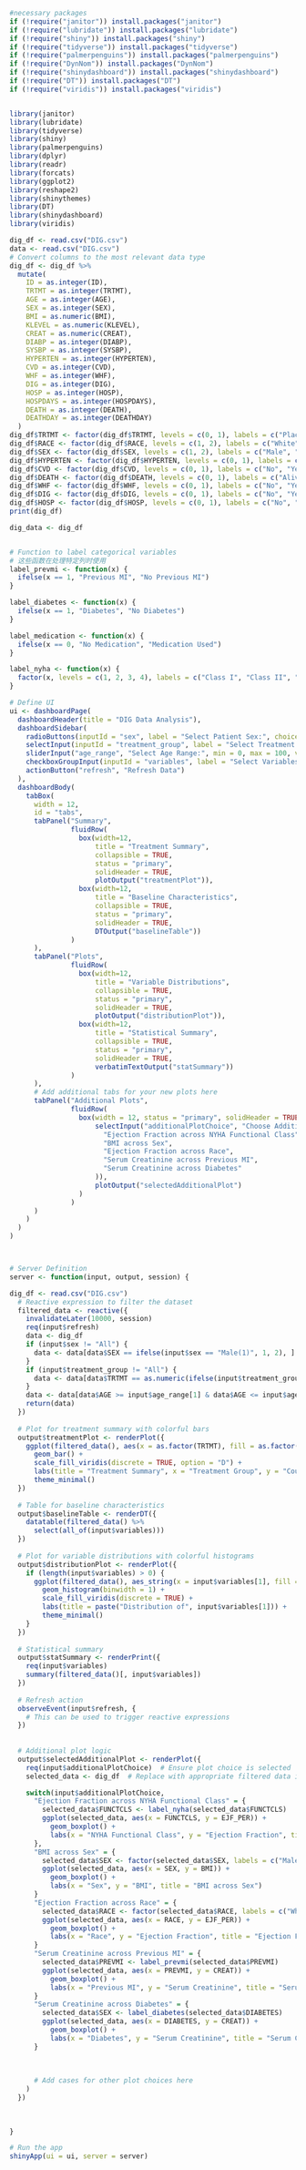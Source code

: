 ```r
#necessary packages
if (!require("janitor")) install.packages("janitor")
if (!require("lubridate")) install.packages("lubridate")
if (!require("shiny")) install.packages("shiny")
if (!require("tidyverse")) install.packages("tidyverse")
if (!require("palmerpenguins")) install.packages("palmerpenguins")
if (!require("DynNom")) install.packages("DynNom")
if (!require("shinydashboard")) install.packages("shinydashboard")
if (!require("DT")) install.packages("DT")
if (!require("viridis")) install.packages("viridis")


library(janitor)
library(lubridate)
library(tidyverse)
library(shiny)
library(palmerpenguins)
library(dplyr)
library(readr)
library(forcats)
library(ggplot2)
library(reshape2)
library(shinythemes)
library(DT)
library(shinydashboard)
library(viridis)

dig_df <- read.csv("DIG.csv")
data <- read.csv("DIG.csv")
# Convert columns to the most relevant data type
dig_df <- dig_df %>%
  mutate(
    ID = as.integer(ID),
    TRTMT = as.integer(TRTMT),
    AGE = as.integer(AGE),
    SEX = as.integer(SEX),
    BMI = as.numeric(BMI),
    KLEVEL = as.numeric(KLEVEL),
    CREAT = as.numeric(CREAT),
    DIABP = as.integer(DIABP),
    SYSBP = as.integer(SYSBP),
    HYPERTEN = as.integer(HYPERTEN),
    CVD = as.integer(CVD),
    WHF = as.integer(WHF),
    DIG = as.integer(DIG),
    HOSP = as.integer(HOSP),
    HOSPDAYS = as.integer(HOSPDAYS),
    DEATH = as.integer(DEATH),
    DEATHDAY = as.integer(DEATHDAY)
  )
dig_df$TRTMT <- factor(dig_df$TRTMT, levels = c(0, 1), labels = c("Placebo", "Treatment"))
dig_df$RACE <- factor(dig_df$RACE, levels = c(1, 2), labels = c("White", "Nonwhite"))
dig_df$SEX <- factor(dig_df$SEX, levels = c(1, 2), labels = c("Male", "Female"))
dig_df$HYPERTEN <- factor(dig_df$HYPERTEN, levels = c(0, 1), labels = c("No", "Yes"))
dig_df$CVD <- factor(dig_df$CVD, levels = c(0, 1), labels = c("No", "Yes"))
dig_df$DEATH <- factor(dig_df$DEATH, levels = c(0, 1), labels = c("Alive", "Death"))
dig_df$WHF <- factor(dig_df$WHF, levels = c(0, 1), labels = c("No", "Yes"))
dig_df$DIG <- factor(dig_df$DIG, levels = c(0, 1), labels = c("No", "Yes"))
dig_df$HOSP <- factor(dig_df$HOSP, levels = c(0, 1), labels = c("No", "Yes"))
print(dig_df)

dig_data <- dig_df



```




```r
# Function to label categorical variables
# 这些函数在处理特定列时使用
label_prevmi <- function(x) {
  ifelse(x == 1, "Previous MI", "No Previous MI")
}

label_diabetes <- function(x) {
  ifelse(x == 1, "Diabetes", "No Diabetes")
}

label_medication <- function(x) {
  ifelse(x == 0, "No Medication", "Medication Used")
}

label_nyha <- function(x) {
  factor(x, levels = c(1, 2, 3, 4), labels = c("Class I", "Class II", "Class III", "Class IV"))
}

# Define UI
ui <- dashboardPage(
  dashboardHeader(title = "DIG Data Analysis"),
  dashboardSidebar(
    radioButtons(inputId = "sex", label = "Select Patient Sex:", choices = c("All", "Male", "Female")),
    selectInput(inputId = "treatment_group", label = "Select Treatment Group:", choices = c("All", "Placebo", "Treatment"), multiple = FALSE),
    sliderInput("age_range", "Select Age Range:", min = 0, max = 100, value = c(20, 40)),
    checkboxGroupInput(inputId = "variables", label = "Select Variables to Display:", choices = c("AGE", "SEX", "BMI", "TRTMT"), selected = c("AGE", "SEX", "BMI", "TRTMT")),
    actionButton("refresh", "Refresh Data")
  ),
  dashboardBody(
    tabBox(
      width = 12,
      id = "tabs",
      tabPanel("Summary", 
               fluidRow(
                 box(width=12, 
                     title = "Treatment Summary", 
                     collapsible = TRUE, 
                     status = "primary", 
                     solidHeader = TRUE,
                     plotOutput("treatmentPlot")),
                 box(width=12,
                     title = "Baseline Characteristics", 
                     collapsible = TRUE, 
                     status = "primary", 
                     solidHeader = TRUE,
                     DTOutput("baselineTable"))
               )
      ),
      tabPanel("Plots", 
               fluidRow(
                 box(width=12, 
                     title = "Variable Distributions", 
                     collapsible = TRUE, 
                     status = "primary", 
                     solidHeader = TRUE,
                     plotOutput("distributionPlot")),
                 box(width=12, 
                     title = "Statistical Summary", 
                     collapsible = TRUE, 
                     status = "primary", 
                     solidHeader = TRUE,
                     verbatimTextOutput("statSummary"))
               )
      ),
      # Add additional tabs for your new plots here
      tabPanel("Additional Plots",
               fluidRow(
                 box(width = 12, status = "primary", solidHeader = TRUE,
                     selectInput("additionalPlotChoice", "Choose Additional Plot", choices = c(
                       "Ejection Fraction across NYHA Functional Class",
                       "BMI across Sex",
                       "Ejection Fraction across Race",
                       "Serum Creatinine across Previous MI",
                       "Serum Creatinine across Diabetes"
                     )),
                     plotOutput("selectedAdditionalPlot")
                 )
               )
      )
    )
  )
)



# Server Definition
server <- function(input, output, session) {

dig_df <- read.csv("DIG.csv")
  # Reactive expression to filter the dataset
  filtered_data <- reactive({
    invalidateLater(10000, session)
    req(input$refresh)
    data <- dig_df
    if (input$sex != "All") {
      data <- data[data$SEX == ifelse(input$sex == "Male(1)", 1, 2), ]
    }
    if (input$treatment_group != "All") {
      data <- data[data$TRTMT == as.numeric(ifelse(input$treatment_group == "Treatment", 1, 0)), ]
    }
    data <- data[data$AGE >= input$age_range[1] & data$AGE <= input$age_range[2], ]
    return(data)
  })
  
  # Plot for treatment summary with colorful bars
  output$treatmentPlot <- renderPlot({
    ggplot(filtered_data(), aes(x = as.factor(TRTMT), fill = as.factor(TRTMT))) +
      geom_bar() +
      scale_fill_viridis(discrete = TRUE, option = "D") +
      labs(title = "Treatment Summary", x = "Treatment Group", y = "Count") +
      theme_minimal()
  })
  
  # Table for baseline characteristics
  output$baselineTable <- renderDT({
    datatable(filtered_data() %>%
      select(all_of(input$variables)))
  })
  
  # Plot for variable distributions with colorful histograms
  output$distributionPlot <- renderPlot({
    if (length(input$variables) > 0) {
      ggplot(filtered_data(), aes_string(x = input$variables[1], fill = input$variables[1])) +
        geom_histogram(binwidth = 1) +
        scale_fill_viridis(discrete = TRUE) +
        labs(title = paste("Distribution of", input$variables[1])) +
        theme_minimal()
    }
  })
  
  # Statistical summary
  output$statSummary <- renderPrint({
    req(input$variables)
    summary(filtered_data()[, input$variables])
  })
  
  # Refresh action
  observeEvent(input$refresh, {
    # This can be used to trigger reactive expressions
  })
  
  
  # Additional plot logic
  output$selectedAdditionalPlot <- renderPlot({
    req(input$additionalPlotChoice)  # Ensure plot choice is selected
    selected_data <- dig_df  # Replace with appropriate filtered data if needed

    switch(input$additionalPlotChoice,
      "Ejection Fraction across NYHA Functional Class" = {
        selected_data$FUNCTCLS <- label_nyha(selected_data$FUNCTCLS)
        ggplot(selected_data, aes(x = FUNCTCLS, y = EJF_PER)) +
          geom_boxplot() +
          labs(x = "NYHA Functional Class", y = "Ejection Fraction", title = "Ejection Fraction across NYHA Functional Class")
      },
      "BMI across Sex" = {
        selected_data$SEX <- factor(selected_data$SEX, labels = c("Male", "Female"))
        ggplot(selected_data, aes(x = SEX, y = BMI)) +
          geom_boxplot() +
          labs(x = "Sex", y = "BMI", title = "BMI across Sex")
      }
      "Ejection Fraction across Race" = {
        selected_data$RACE <- factor(selected_data$RACE, labels = c("White", "Non-White"))
        ggplot(selected_data, aes(x = RACE, y = EJF_PER)) +
          geom_boxplot() +
          labs(x = "Race", y = "Ejection Fraction", title = "Ejection Fraction across Race")
      }  
      "Serum Creatinine across Previous MI" = {
        selected_data$PREVMI <- label_prevmi(selected_data$PREVMI)
        ggplot(selected_data, aes(x = PREVMI, y = CREAT)) +
          geom_boxplot() +
          labs(x = "Previous MI", y = "Serum Creatinine", title = "Serum Creatinine across Previous MI")
      }
      "Serum Creatinine across Diabetes" = {
        selected_data$SEX <- label_diabetes(selected_data$DIABETES)
        ggplot(selected_data, aes(x = DIABETES, y = CREAT)) +
          geom_boxplot() +
          labs(x = "Diabetes", y = "Serum Creatinine", title = "Serum Creatinine across Diabetes")
      }
                        
      
      
      # Add cases for other plot choices here
    )
  })
  
  
  
}

# Run the app
shinyApp(ui = ui, server = server)

```